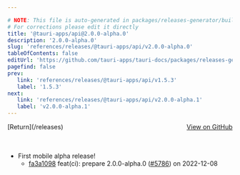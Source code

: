 ```yaml
---

# NOTE: This file is auto-generated in packages/releases-generator/build.ts
# For corrections please edit it directly
title: '@tauri-apps/api@2.0.0-alpha.0'
description: '2.0.0-alpha.0'
slug: 'references/releases/@tauri-apps/api/v2.0.0-alpha.0'
tableOfContents: false
editUrl: 'https://github.com/tauri-apps/tauri-docs/packages/releases-generator/build.ts'
pagefind: false
prev:
   link: 'references/releases/@tauri-apps/api/v1.5.3'
   label: '1.5.3'
next:
   link: 'references/releases/@tauri-apps/api/v2.0.0-alpha.1'
   label: 'v2.0.0-alpha.1'
---
```


			

<ReleaseSidebar slug="references/releases/@tauri-apps/api"  packageName="@tauri-apps/api" />

<div style="margin-bottom:3rem; display: flex; justify-content: space-between; align-items: center"><span>[Return](/releases)</span><span><a href="https://github.com/tauri-apps/tauri/releases/tag/@tauri-apps/api-v2.0.0-alpha.0">View on GitHub</a></span></div>

- First mobile alpha release!
  - [fa3a1098](https://www.github.com/tauri-apps/tauri/commit/fa3a10988a03aed1b66fb17d893b1a9adb90f7cd) feat(ci): prepare 2.0.0-alpha.0 ([#5786](https://www.github.com/tauri-apps/tauri/pull/5786)) on 2022-12-08

